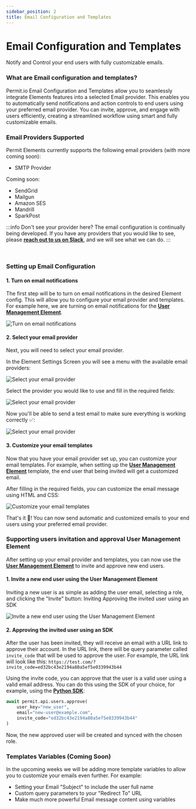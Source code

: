 ```yaml
---
sidebar_position: 2
title: Email Configuration and Templates
---
```



# Email Configuration and Templates

<span className="subtitle-custom">
	Notify and Control your end users with fully customizable emails.
</span>
<br />

### What are Email configuration and templates?

Permit.io Email Configuration and Templates allow you to seamlessly integrate Elements features into a selected Email provider.
This enables you to automatically send notifications and action controls to end users using your preferred email provider.
You can invite, approve, and engage with users efficiently, creating a streamlined workflow using smart and fully customizable emails.

### Email Providers Supported

Permit Elements currently supports the following email providers (with more coming soon):
<div className="list">
    <ul>
        <li>
			<span>SMTP Provider</span>
        </li>
    </ul>
</div>

Coming soon:
<div className="list">
    <ul>
        <li>
			<span>SendGrid</span>
        </li>
        <li>
            <span>Mailgun</span>
        </li>
        <li>
			<span>Amazon SES</span>
        </li>
        <li>
			<span>Mandrill</span>
        </li>
        <li>
			<span>SparkPost</span>
        </li>
    </ul>
</div>

:::info Don't see your provider here?
The email configuration is continually being developed. If you have any providers that you would like to see, please **[reach
out to us on Slack](https://io.permit.io/docs-to-slack)**, and we will see what we can do.
:::

<br />

### Setting up Email Configuration

#### 1. Turn on email notifications
The first step will be to turn on email notifications in the desired Element config.
This will allow you to configure your email provider and templates.
For example here, we are turning on email notifications for the **[User Management Element](/features/permit-elements/element/user-management)**.

![Turn on email notifications](/img/elements/emails/email-notification-toggle.png)

#### 2. Select your email provider
Next, you will need to select your email provider.

In the Element Settings Screen you will see a menu with the available email providers:

![Select your email provider](/img/elements/emails/elements-settings.png)

Select the provider you would like to use and fill in the required fields:

![Select your email provider](/img/elements/emails/email-providers.png)

Now you'll be able to send a test email to make sure everything is working correctly ✅:

![Select your email provider](/img/elements/emails/test-email.png)


#### 3. Customize your email templates
Now that you have your email provider set up, you can customize your email templates.
For example, when setting up the **[User Management Element](/features/permit-elements/element/user-management)** template, the end user that being invited will get a customized email.

After filling in the required fields, you can customize the email message using HTML and CSS:

![Customize your email templates](/img/elements/emails/email-template-content.png)

That's it 👏! You can now send automatic and customized emails to your end users using your preferred email provider.



### Supporting users invitation and approval User Management Element
After setting up your email provider and templates, you can now use the **[User Management Element](/features/permit-elements/element/user-management)** to invite and approve new end users.
#### 1. Invite a new end user using the User Management Element
Inviting a new user is as simple as adding the user email, selecting a role, and clicking the "Invite" button:
Inviting Approving the invited user using an SDK

![Invite a new end user using the User Management Element](/img/elements/emails/invite-user.png)

#### 2. Approving the invited user using an SDK
After the user has been invited, they will receive an email with a URL link to approve their account.
In the URL link, there will be query parameter called `invite_code` that will be used to approve the user.
For example, the URL link will look like this:
`https://test.com/?invite_code=ed32bc43e2194a80a5ef5e0339943b44`

Using the invite code, you can approve that the user is a valid user using a valid email address.
You can do this using the SDK of your choice, for example, using the **[Python SDK](/sdk/python/quickstart-python)**:
```python
await permit.api.users.approve(
    user_key="new_user",
    email="new-user@example.com",
    invite_code="ed32bc43e2194a80a5ef5e0339943b44"
)
```

Now, the new approved user will be created and synced with the chosen role.


### Templates Variables (Coming Soon)
In the upcoming weeks we will be adding more template variables to allow you to customize your emails even further.
For example:
<div className="list">
    <ul>
        <li>
            <span>Setting your Email "Subject" to include the user full name </span>
        </li>
        <li>
            <span>Custom query parameters to your "Redirect To" URL</span>
        </li>
        <li>
            <span>Make much more powerful Email message content using variables</span>
        </li>
    </ul>
</div>



<br />
<EmailUpdatesBox />

<HelpSupportTile />

<!-- ### Easy to use

The UI elements can be easily embedded into any web application or website, making it simple for users to incorporate secure authentication and authorization capabilities into their own projects.

### Customizable

The UI elements can be customized to match the look and feel of the user's website or application.

### Secure

The UI elements use industry-standard protocols and techniques to ensure the security of user authentication and authorization processes.

![User Management Embeddable UI](/img/elements/generic/guide.png) -->
